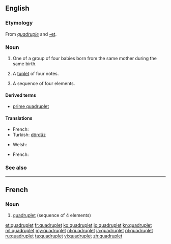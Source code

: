 ==English==
{{wikipedia}}

===Etymology===
From ''[[quadruple]]'' and [[-et]].

===Noun===
{{en-noun}}

# One of a group of four babies born from the same mother during the same birth.
# {{music}} A [[tuplet]] of four notes.
# A sequence of four elements.

====Derived terms====
* [[prime quadruplet]]

====Translations====
{{trans-top|infant born as one of four}}
* French: {{t+|fr|quadruplé}}
* Turkish: [[dördüz]]
{{trans-mid}}
* Welsh: {{t-|cy|pedrybled|m}}
{{trans-bottom}}
{{trans-top|sequence of four elements}}
* French: {{t+|fr|quadruplet}}
{{trans-mid}}
{{trans-bottom}}

===See also===
{{coefficient}}

----

==French==

===Noun===
{{fr-noun|m}}

# [[#Noun|quadruplet]] (sequence of 4 elements)

[[et:quadruplet]]
[[fr:quadruplet]]
[[ko:quadruplet]]
[[io:quadruplet]]
[[kn:quadruplet]]
[[ml:quadruplet]]
[[my:quadruplet]]
[[nl:quadruplet]]
[[ja:quadruplet]]
[[pl:quadruplet]]
[[ru:quadruplet]]
[[ta:quadruplet]]
[[vi:quadruplet]]
[[zh:quadruplet]]